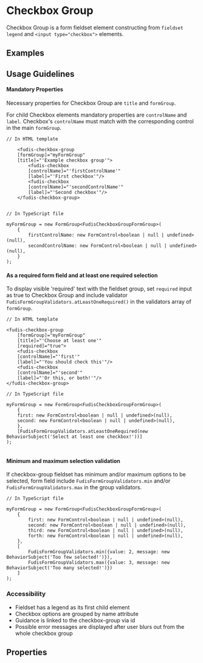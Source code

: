
<Meta title="Components/Form/Checkbox Group" />

# Checkbox Group

Checkbox Group is a form fieldset element constructing from `fieldset` `legend` and `<input type="checkbox">` elements.

## Examples

<Canvas of={CheckboxGroupStories.Example}></Canvas>

## Usage Guidelines

#### Mandatory Properties

Necessary properties for Checkbox Group are `title` and `formGroup`.

For child Checkbox elements mandatory properties are `controlName` and `label`. Checkbox's `controlName` must match with the corresponding control in the main `formGroup`.

```
// In HTML template

	<fudis-checkbox-group
	[formGroup]="myFormGroup"
	[title]="'Example checkbox group'">
		<fudis-checkbox
		[controlName]="'firstControlName'"
		[label]="'First checkbox'"/>
		<fudis-checkbox
		[controlName]="'secondControlName'"
		[label]="'Second checkbox'"/>
	</fudis-checkbox-group>


// In TypeScript file

myFormGroup = new FormGroup<FudisCheckboxGroupFormGroup>(
	{
		firstControlName: new FormControl<boolean | null | undefined>(null),
		secondControlName: new FormControl<boolean | null | undefined>(null),
	}
);
```

#### As a required form field and at least one required selection

To display visible 'required' text with the fieldset group, set `required` input as true to Checkbox Group and include validator `FudisFormGroupValidators.atLeastOneRequired()` in the validators array of `formGroup`.

```
// In HTML template

<fudis-checkbox-group
	[formGroup]="myFormGroup"
	[title]="'Choose at least one'"
	[required]="true">
	<fudis-checkbox
	[controlName]="'first'"
	[label]="'You should check this'"/>
	<fudis-checkbox
	[controlName]="'second'"
	[label]="'Or this, or both!'"/>
</fudis-checkbox-group>

// In TypeScript file

myFormGroup = new FormGroup<FudisCheckboxGroupFormGroup>(
	{
	first: new FormControl<boolean | null | undefined>(null),
	second: new FormControl<boolean | null | undefined>(null),
	},
	[FudisFormGroupValidators.atLeastOneRequired(new BehaviorSubject('Select at least one checkbox!'))]
);


```

#### Minimum and maximum selection validation

If checkbox-group fieldset has minimum and/or maximum options to be selected, form field include `FudisFormGroupValidators.min` and/or `FudisFormGroupValidators.max` in the group validators.

```
// In TypeScript file

myFormGroup = new FormGroup<FudisCheckboxGroupFormGroup>(
	{
		first: new FormControl<boolean | null | undefined>(null),
		second: new FormControl<boolean | null | undefined>(null),
		third: new FormControl<boolean | null | undefined>(null),
		forth: new FormControl<boolean | null | undefined>(null),
	},
	[
		FudisFormGroupValidators.min({value: 2, message: new BehaviorSubject('Too few selected!')}),
		FudisFormGroupValidators.max({value: 3, message: new BehaviorSubject('Too many selected!')})
	]
);
```

### Accessibility

- Fieldset has a legend as its first child element
- Checkbox options are grouped by name attribute
- Guidance is linked to the checkbox-group via id
- Possible error messages are displayed after user blurs out from the whole checkbox group

## Properties

<ArgTypes of={CheckboxGroupComponent} />
